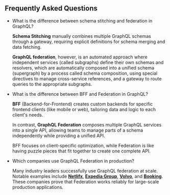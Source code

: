 ## Frequently Asked Questions

- What is the difference between schema stitching and federation in GraphQL?

  **Schema Stitching** manually combines multiple GraphQL schemas through a gateway, requiring
  explicit definitions for schema merging and data fetching.

  **GraphQL federation**, however, is an automated approach where independent services (called
  subgraphs) define their own schemas and resolvers, which are automatically composed into a unified
  schema (supergraph) by a process called schema composition, using special directives to manage
  cross-service references, and a gateway to route queries to the appropriate subgraphs.

- What is the difference between BFF and Federation in GraphQL?

  **BFF** (Backend-for-Frontend) creates custom backends for specific frontend clients (like mobile
  or web), tailoring data and logic to each client's needs.

  In contrast, **GraphQL Federation** composes multiple GraphQL services into a single API, allowing
  teams to manage parts of a schema independently while providing a unified API.

  BFF focuses on client-specific optimization, while Federation is like having puzzle pieces that
  fit together to create one complete API.

- Which companies use GraphQL Federation in production?

  Many industry leaders successfully use GraphQL federation at scale. Notable examples include
  [**Netlifx**](https://netflixtechblog.com/how-netflix-scales-its-api-with-graphql-federation-part-1-ae3557c187e2 'How Netflix Scales its API with GraphQL Federation'),
  [**Expedia Group**](https://youtu.be/kpeVT7J6Bsw?si=srGWsoxf3kTmneTu&t=79 'Schema First, Code First, or Both? Adopting Schema First Development - Dan Adajian, Expedia Group'),
  [**Volvo**](https://www.apollographql.com/blog/volvo-cars-drives-into-the-future-of-online-car-shopping-with-the-supergraph 'Volvo drives into the future of online car shopping with the supergraph'),
  and
  [**Booking**](https://youtu.be/2KsP_x50tGk?si=mu-MOG-xZQSDNDjh&t=478 'Deep Learnings Migrating legacy services to Federated GraphQL - Christian Ernst, Booking.com').
  These companies prove that Federation works reliably for large-scale production applications.
